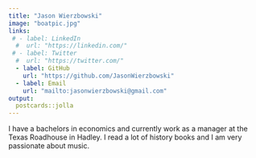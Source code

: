 ```yaml
---
title: "Jason Wierzbowski"
image: "boatpic.jpg"
links:
 # - label: LinkedIn
  #  url: "https://linkedin.com/"
 # - label: Twitter
  #  url: "https://twitter.com/"
  - label: GitHub
    url: "https://github.com/JasonWierzbowski"
  - label: Email
    url: "mailto:jasonwierzbowski@gmail.com"
output:
  postcards::jolla
---
```

 
I have a bachelors in economics and currently work as a manager at the Texas Roadhouse in Hadley. I read a lot of history books and I am very passionate about music.
